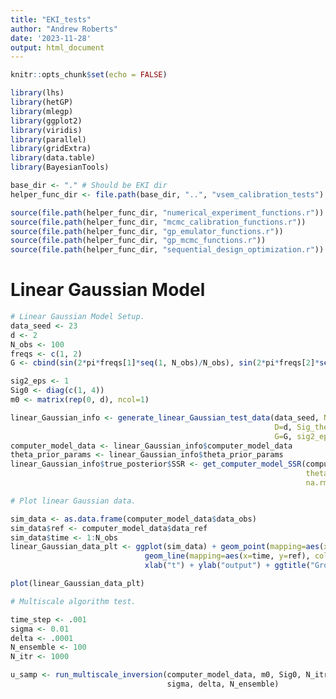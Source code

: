 ```yaml
---
title: "EKI_tests"
author: "Andrew Roberts"
date: '2023-11-28'
output: html_document
---
```


```r
knitr::opts_chunk$set(echo = FALSE)

library(lhs)
library(hetGP)
library(mlegp)
library(ggplot2)
library(viridis)
library(parallel)
library(gridExtra)
library(data.table)
library(BayesianTools)

base_dir <- "." # Should be EKI dir
helper_func_dir <- file.path(base_dir, "..", "vsem_calibration_tests")

source(file.path(helper_func_dir, "numerical_experiment_functions.r"))
source(file.path(helper_func_dir, "mcmc_calibration_functions.r"))
source(file.path(helper_func_dir, "gp_emulator_functions.r"))
source(file.path(helper_func_dir, "gp_mcmc_functions.r"))
source(file.path(helper_func_dir, "sequential_design_optimization.r"))
```

# Linear Gaussian Model

```r
# Linear Gaussian Model Setup. 
data_seed <- 23
d <- 2
N_obs <- 100
freqs <- c(1, 2) 
G <- cbind(sin(2*pi*freqs[1]*seq(1, N_obs)/N_obs), sin(2*pi*freqs[2]*seq(1, N_obs)/N_obs))

sig2_eps <- 1
Sig0 <- diag(c(1, 4))
m0 <- matrix(rep(0, d), ncol=1)
```

```r
linear_Gaussian_info <- generate_linear_Gaussian_test_data(data_seed, N_obs=N_obs, 
                                                           D=d, Sig_theta=Sig0, 
                                                           G=G, sig2_eps=sig2_eps)
computer_model_data <- linear_Gaussian_info$computer_model_data
theta_prior_params <- linear_Gaussian_info$theta_prior_params
linear_Gaussian_info$true_posterior$SSR <- get_computer_model_SSR(computer_model_data, 
                                                                  theta_vals=linear_Gaussian_info$true_posterior$mean, 
                                                                  na.rm=TRUE)

```

```r
# Plot linear Gaussian data. 

sim_data <- as.data.frame(computer_model_data$data_obs)
sim_data$ref <- computer_model_data$data_ref
sim_data$time <- 1:N_obs
linear_Gaussian_data_plt <- ggplot(sim_data) + geom_point(mapping=aes(x=time, y=y)) + 
                              geom_line(mapping=aes(x=time, y=ref), color="red") + 
                              xlab("t") + ylab("output") + ggtitle("Ground Truth and Observed Data")

plot(linear_Gaussian_data_plt)
```

```r
# Multiscale algorithm test. 

time_step <- .001
sigma <- 0.01
delta <- .0001
N_ensemble <- 100
N_itr <- 1000

u_samp <- run_multiscale_inversion(computer_model_data, m0, Sig0, N_itr, time_step,
                                   sigma, delta, N_ensemble)
```










